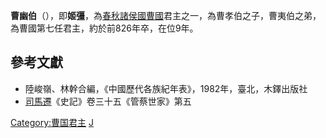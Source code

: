 '''曹幽伯'''（{{bd|？||前826年||catIdx=J}}），即'''姬彊'''，為[[春秋时期|春秋]][[諸侯國|諸侯國]][[曹國|曹國]]君主之一，為曹孝伯之子，曹夷伯之弟，為曹國第七任君主，約於前826年卒，在位9年。

==參考文獻==
*陸峻嶺、林幹合編，《中國歷代各族紀年表》，1982年，臺北，木鐸出版社
*[[司馬遷|司馬遷]]《史記》卷三十五《管蔡世家》第五

{{start box}}
{{s-before|[[曹夷伯|曹夷伯]]}}
{{s-title|[[春秋时期|春秋]][[曹國|曹國]]君主|前835年－前826年}}
{{s-after|[[曹戴伯|曹戴伯]]}}
{{end box}}

{{曹国君主}}

[[Category:曹国君主|Category:曹国君主]]
[[Category:姬姓|J]]